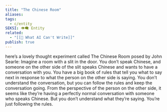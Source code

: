 ```yaml
---
title: "The Chinese Room"
aliases: 
tags:
  - c/entity
SEKSI: 👁️‍🗨️ Entity
related:
  - "[[📰 What AI Can't Write]]"
publish: true
---
```


here’s a lovely thought experiment called The Chinese Room posed by John Searle:
  Imagine a room with a slit in the door. You don’t speak Chinese, and someone on the other side of the slit speaks Chinese and wants to have a conversation with you. You have a big book of rules that tell you what to say next in response to what the person on the other side is saying. You don’t understand the conversation, but you can follow the rules and keep the conversation going.
  From the perspective of the person on the other side, it seems like they’re having a perfectly normal conversation with someone who speaks Chinese. But you don’t understand what they’re saying. You’re just following the rules. 
